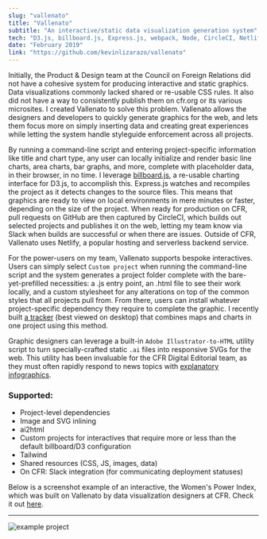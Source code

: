 ```yaml
---
slug: "vallenato"
title: "Vallenato"
subtitle: "An interactive/static data visualization generation system"
tech: "D3.js, billboard.js, Express.js, webpack, Node, CircleCI, Netlify"
date: "February 2019"
link: "https://github.com/kevinlizarazo/vallenato"
---
```


Initially, the Product & Design team at the Council on Foreign Relations did not have a cohesive system for producing interactive and static graphics. Data visualizations commonly lacked shared or re-usable CSS rules. It also did not have a way to consistently publish them on cfr.org or its various microsites. I created Vallenato to solve this problem. Vallenato allows the designers and developers to quickly generate graphics for the web, and lets them focus more on simply inserting data and creating great experiences while letting the system handle styleguide enforcement across all projects.

By running a command-line script and entering project-specific information like title and chart type, any user can locally initialize and render basic line charts, area charts, bar graphs, and more, complete with placeholder data, in their browser, in no time. I leverage [billboard.js](https://github.com/naver/billboard.js), a re-usable charting interface for D3.js, to accomplish this. Express.js watches and recompiles the project as it detects changes to the source files. This means that graphics are ready to view on local environments in mere minutes or faster, depending on the size of the project. When ready for production on CFR, pull requests on GitHub are then captured by CircleCI, which builds out selected projects and publishes it on the web, letting my team know via Slack when builds are successful or when there are issues. Outside of CFR, Vallenato uses Netlify, a popular hosting and serverless backend service. 

For the power-users on my team, Vallenato supports bespoke interactives. Users can simply select `Custom project` when running the command-line script and the system generates a project folder complete with the bare-yet-prefilled necessities: a .js entry point, an .html file to see their work locally, and a custom stylesheet for any alterations on top of the common styles that all projects pull from. From there, users can install whatever project-specific dependency they require to complete the graphic. I recently built [a tracker](https://cfr.org/article/global-trade-tracker) (best viewed on desktop) that combines maps and charts in one project using this method.

Graphic designers can leverage a built-in `Adobe Illustrator-to-HTML` utility script to turn specially-crafted static `.ai` files into responsive SVGs for the web. This utility has been invaluable for the CFR Digital Editorial team, as they must often rapidly respond to news topics with [explanatory infographics](https://www.cfr.org/backgrounder/paris-global-climate-change-agreements).

### Supported:
- Project-level dependencies
- Image and SVG inlining
- ai2html
- Custom projects for interactives that require more or less than the default billboard/D3 configuration
- Tailwind
- Shared resources (CSS, JS, images, data)
- On CFR: Slack integration (for communicating deployment statuses)

Below is a screenshot example of an interactive, the Women's Power Index, which was built on Vallenato by data visualization designers at CFR. Check it out [here](https://www.cfr.org/article/womens-power-index).

---
![example project](./wpi.png)
